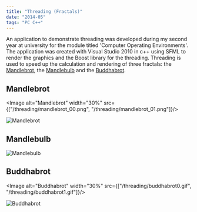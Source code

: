```yaml
---
title: "Threading (Fractals)"
date: "2014-05"
tags: "PC C++"
---
```


An application to demonstrate threading was developed during my second year at university for the module titled 'Computer Operating Environments'.
The application was created with Visual Studio 2010 in c++ using SFML to render the graphics and the Boost library for the threading.
Threading is used to speed up the calculation and rendering of three fractals: the <a href="https://en.wikipedia.org/wiki/Mandelbrot_set" target="_blank">Mandlebrot</a>,
the <a href="https://en.wikipedia.org/wiki/Mandelbulb" target="_blank">Mandlebulb</a> and the <a href="https://en.wikipedia.org/wiki/Buddhabrot" target="_blank">Buddhabrot</a>.

## Mandlebrot

<Image alt="Mandlebrot" width="30%" src={["/threading/mandlebrot_00.png",
"/threading/mandlebrot_01.png"]}/>

<Image alt="Mandlebrot" src="/threading/mandlebrot.gif"/>

## Mandlebulb

<Image alt="Mandlebulb" src="/threading/mandlebulb.gif"/>

## Buddhabrot

<Image alt="Buddhabrot" width="30%" src={["/threading/buddhabrot0.gif",
"/threading/buddhabrot1.gif"]}/>

<Image alt="Buddhabrot" src="/threading/buddhabrot.gif"/>
